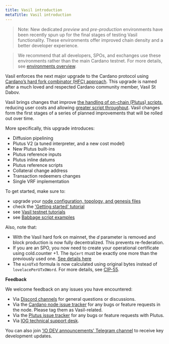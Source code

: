 ```yaml
---
title: Vasil introduction
metaTitle: Vasil introduction
---
```


>Note: New dedicated *preview* and *pre-production* environments have been recently spun up for the final stages of testing Vasil functionality. These environments offer improved chain density and a better developer experience.

>We recommend that all developers, SPOs, and exchanges use these environments rather than the main Cardano testnet. For more details, see [environments overview](https://docs.cardano.org/cardano-testnet/getting-started/#environments).

Vasil enforces the next major upgrade to the Cardano protocol using [Cardano’s hard fork combinator (HFC) approach](https://docs.cardano.org/learn/about-hard-forks). This upgrade is named after a much loved and respected Cardano community member, Vasil St Dabov.

Vasil brings changes that improve [the handling of on-chain (Plutus) scripts](https://iohk.io/en/blog/posts/2022/04/13/boosting-cardano-s-throughput-with-script-referencing/), reducing user costs and allowing [greater script throughput](https://iohk.io/en/blog/posts/2022/03/21/increasing-the-transaction-throughput-of-cardano/). Vasil changes form the first stages of a series of planned improvements that will be rolled out over time.

More specifically, this upgrade introduces:

-   Diffusion pipelining
-   Plutus V2 (a tuned interpreter, and a new cost model)
-   New Plutus built-ins
-   Plutus reference inputs
-   Plutus inline datums
-   Plutus reference scripts
-   Collateral change address
-   Transaction redeemers changes
-   Single VRF implementation

To get started, make sure to:

* upgrade your [node configuration, topology, and genesis files](https://book.world.dev.cardano.org/environments.html)
* check the ['Getting started' tutorial](/cardano-testnet/getting-started)
* see [Vasil testnet tutorials](https://github.com/input-output-hk/Vasil-testnet)
* see [Babbage script examples](https://github.com/input-output-hk/cardano-node-wiki/blob/main/docs/reference/plutus/babbage-script-example.md)

Also, note that:

-  With the Vasil hard fork on mainnet, the *d* parameter is removed and block production is now fully decentralized. This prevents re-federation.
-   If you are an SPO, you now need to create your operational certificate using cold.counter +1. The `OpCert` must be exactly one more than the previously used one. [See details here](https://github.com/input-output-hk/cardano-node/blob/master/doc/stake-pool-operations/7_KES_period.md#warning-vasil-hard-fork-breaking-changes)
-   The `minUTxO` formula is now calculated using original bytes instead of `lovelacePerUTxOWord`. For more details, see [CIP-55](https://cips.cardano.org/cips/cip55/).

**Feedback**

We welcome feedback on any issues you have encountered:
+ Via [Discord channels](https://discord.com/channels/826816523368005654/826816523964383263) for general questions or discussions.
+ Via the [Cardano node issue tracker](https://github.com/input-output-hk/cardano-node/issues) for any bugs or feature requests in the node. Please tag them as Vasil-related.
+ Via the [Plutus issue tracker](https://github.com/input-output-hk/plutus/issues) for any bugs or feature requests with Plutus.
+ Via [IOG technical support desk](https://iohk.zendesk.com/hc/en-us/categories/900000102203-Shelley-Testnet).

You can also join ['IO DEV announcements' Telegram channel](https://t.me/IOdevannouncements) to receive key development updates.
